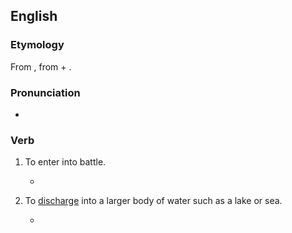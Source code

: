 {{also|débouché|débouche|debouch}}

==English==

===Etymology===
From {{uder|en|fr|déboucher||to [[unblock]], [[uncork]]; to [[finish]]; to [[culminate]]}}, from {{m|fr|dé-||[[un-]]}} + {{m|fr|boucher||to [[block]], [[stop]]}}.

===Pronunciation===
* {{a|UK}} {{IPA|en|/dɪˈbuːʃ/}}

===Verb===
{{en-verb}}

# {{lb|en|military|of a body of soldiers}} To enter into battle.
#* {{quote-text|en|year=1839|author=Mathieu Dumas|title=Memoirs of His Own Time|volume=2|page=192|url=http://books.google.com/books?id=-XwEAAAAQAAJ],|passage=he '''debouched''' by the great high road through the forest, in the rear of the Austrian and Bavarian armies, while General Moreau attacked in front.}}
# {{lb|en|hydrology|of a river or stream}} To [[discharge]] into a larger body of water such as a lake or sea.
#* {{quote-text|en|year=1829|author=Robert Chambers|title=History of the Rebellions in Scotland|page=57|url=http://books.google.com/books?id=CVIDAAAAYAAJ],|passage=He chose a place called Colmnakill, about six miles farther down the Spey, where a tributary stream, '''debouching''' into that river, gave him protection on one side}}